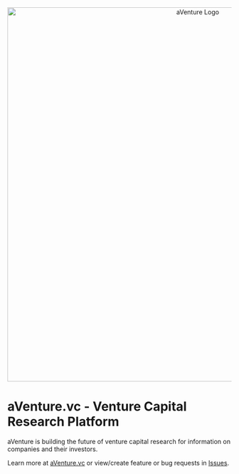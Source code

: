 <div align="center">
  <img
    src="images/logos/aventure_logo_1280x640_white.png"
    alt="aVenture Logo"
    width="840"
    style="max-width: 100%; height: auto;"
  />
</div>

# aVenture.vc - Venture Capital Research Platform

aVenture is building the future of venture capital research for information on companies and their investors.

Learn more at [aVenture.vc](https://aventure.vc) or view/create feature or bug requests in [Issues](https://github.com/aventurevc/aventure-app/issues).
